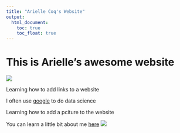 ```yaml
---
title: "Arielle Coq's Website"
output: 
  html_document:
    toc: true
    toc_float: true
---
```


# This is Arielle's awesome website

![](https://media.giphy.com/media/drXGoW1iudhKw/giphy.gif)

Learning how to add links to a website 

I often use [google](google.com) to do data science 

Learning how to add a pciture to the website

You can learn a little bit about me [here](About_Me.html)
![](IMG_7450.jpg)

###
